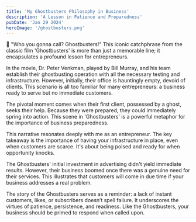 ```yaml
---
title: 'My Ghostbusters Philosophy in Business'
description: 'A Lesson in Patience and Preparedness'
pubDate: 'Jan 29 2024'
heroImage: '/ghostbusters.png'
---
```

👻 "Who you gonna call? Ghostbusters!" This iconic catchphrase from the classic film 'Ghostbusters' is more than just a memorable line; it encapsulates a profound lesson for entrepreneurs.

In the movie, Dr. Peter Venkman, played by Bill Murray, and his team establish their ghostbusting operation with all the necessary testing and infrastructure. However, initially, their office is hauntingly empty, devoid of clients. This scenario is all too familiar for many entrepreneurs: a business ready to serve but no immediate customers.

The pivotal moment comes when their first client, possessed by a ghost, seeks their help. Because they were prepared, they could immediately spring into action. This scene in 'Ghostbusters' is a powerful metaphor for the importance of business preparedness.

This narrative resonates deeply with me as an entrepreneur. The key takeaway is the importance of having your infrastructure in place, even when customers are scarce. It's about being poised and ready for when opportunity knocks.

The Ghostbusters' initial investment in advertising didn't yield immediate results. However, their business boomed once there was a genuine need for their services. This illustrates that customers will come in due time if your business addresses a real problem.

The story of the Ghostbusters serves as a reminder: a lack of instant customers, likes, or subscribers doesn’t spell failure. It underscores the virtues of patience, persistence, and readiness. Like the Ghostbusters, your business should be primed to respond when called upon.
